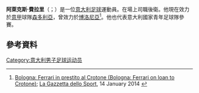 {{noteTA
|G1=Football
|G2=意甲
|1=zh-hans:阿莱克斯;zh-hk:阿歷士;zh-tw:阿萊克斯;
|2=zh-hans:费拉里;zh-hk:費拉利;zh-tw:費拉里;
}}
{{Infobox football biography
|name        = 阿萊克斯·費拉里
|image       = 
|caption     = 
|fullname    = Alex Ferrari
|birth_date  = {{birth date and age|1994|7|1|df=y}}
|birth_place = [[意大利|意大利]][[摩德納|摩德納]]
|height      = 1.91 m<ref>http://www.sampdoria.it/player/201819-alex-ferrari</ref>
|position    = [[後衛|後衛]]
|currentclub = [[桑普多利亚足球俱乐部|森多利亞]]
|clubnumber  = 25
|youthyears1 = 1998–2002
|youthclubs1 = Modena Est
|youthyears2 = 2002–2013
|youthclubs2 = [[博洛尼亞足球俱樂部|博洛尼亞]]
|years1      = 2013–2019
|clubs1      = [[博洛尼亞足球俱樂部|博洛尼亞]]
|caps1       = 35
|goals1      = 0
|years2      = 2014
|clubs2      = → [[克罗托内足球俱乐部|克羅托內]] (loan)
|caps2       = 2
|goals2      = 0
|years3      = 2017–2018
|clubs3      = → [[維羅納足球俱樂部|維羅納]] (loan)
|caps3       = 38
|goals3      = 1
|years4      = 2018–2019
|clubs4      = → [[桑普多利亚足球俱乐部|森多利亞]] (loan)
|caps4       = 6
|goals4      = 0
|years5      = 2019–
|clubs5      = [[桑普多利亚足球俱乐部|森多利亞]]
|caps5       = 0
|goals5      = 0
|nationalyears1 = 2015
|nationalteam1 =  意大利U20
|nationalcaps1 = 1
|nationalgoals1 = 0
|nationalyears2 = 2016–2017
|nationalteam2 =  [[義大利21歲以下國家足球隊|意大利U21]]
|nationalcaps2 = 7
|nationalgoals2 = 0
|club-update = 12:16, 1 July 2019 (UTC)
|nationalteam-update = 21 June 2017
}}

'''阿萊克斯·費拉里'''（{{lang-it|Alex Ferrari}}；{{bd|1994年|7月1日}}）是一位[[意大利|意大利]][[足球|足球]]運動員。在場上司職後衛。他現在效力於[[意甲|意甲]]球隊[[桑普多利亚足球俱乐部|森多利亞]]，曾效力於[[博洛尼亞足球俱樂部|博洛尼亞]]<ref>[http://www.gazzetta.it/Calciomercato/14-01-2014/bologna-ferrari-prestito-crotone-202067467917.shtml Bologna: Ferrari in prestito al Crotone (Bologna: Ferrari on loan to Crotone)]; [[La_Gazzetta_dello_Sport|La Gazzetta dello Sport]], 14 January 2014 {{it icon}}</ref>。他也代表意大利國家青年足球隊參賽。

==參考資料== 
{{reflist}}

{{U.C. Sampdoria squad}}
{{DEFAULTSORT: Ferrari, Alex}}
[[Category:意大利男子足球运动员|Category:意大利男子足球运动员]]